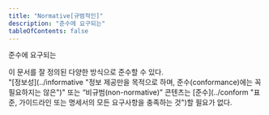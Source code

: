 ```yaml
---
title: "Normative[규범적인]"
description: "준수에 요구되는"
tableOfContents: false
---
```


준수에 요구되는

<Aside title="참고 1">
이 문서를 잘 정의된 다양한 방식으로 준수할 수 있다.
</Aside>


<Aside title="참고 2">
"[정보성](../informative "정보 제공만을 목적으로 하며, 준수(conformance)에는 꼭 필요하지는 않은")" 또는 “비규범(non-normative)” 콘텐츠는 [준수](../conform "표준, 가이드라인 또는 명세서의 모든 요구사항을 충족하는 것")할 필요가 없다.
</Aside>
